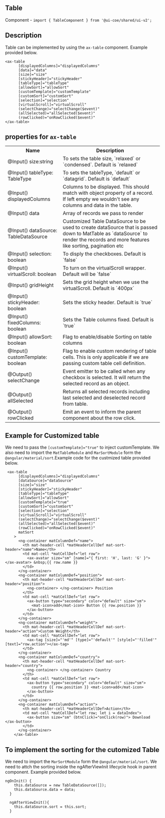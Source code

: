 
<Meta title="Wiki/Table" />

## Table

Component - `import { TableComponent } from '@ui-coe/shared/ui-v2';`

## Description

Table can be implemented by using the `ax-table` component. Example provided below.

```
<ax-table
      [displayedColumns]="displayedColumns"
      [data]="data"
      [size]="size"
      [stickyHeader]="stickyHeader"
      [tableType]="tableType"
      [allowSort]="allowSort"
      [customTemplate]="customTemplate"
      [customSort]="customSort"
      [selection]="selection"
      [virtualScroll]="virtualScroll"
      (selectChange)="selectChange($event)"
      (allSelected)="allSelected($event)"
      (rowClicked)="onRowClicked($event)"
</ax-table>

```

## properties for `ax-table`

<table>
  <tr>
    <th>Name</th>
    <th>Description</th>
  </tr>
  <tr>
    <td>@Input() size:string</td>
    <td>To sets the table size, `relaxed` or `condensed`. Default is `relaxed`</td>
  </tr>
  <tr>
    <td>@Input() tableType: TableType</td>
    <td> To sets the tableType, `default` or `datagrid`. Default is `default`</td>
  </tr>
  <tr>
    <td>@Input() displayedColumns</td>
    <td>
      Columns to be displayed. This should match with object property of a record. If left empty we
      wouldn't see any columns and data in the table.
    </td>
  </tr>
  <tr>
    <td>@Input() data</td>
    <td>Array of records we pass to render</td>
  </tr>
  <tr>
    <td>@Input() dataSource: TableDataSource</td>
    <td>
      Customized Table DataSource to be used to create dataSource that is passed down to MatTable as
      `dataSource` to render the records and more features like sorting, pagination etc
    </td>
  </tr>
  <tr>
    <td>@Input() selection: boolean</td>
    <td>To disply the checkboxes. Default is `false`</td>
  </tr>
  <tr>
    <td>@Input() virtualScroll: boolean</td>
    <td>To turn on the virtualScroll wrapper. Default will be `false`</td>
  </tr>
  <tr>
    <td>@Input() gridHeight</td>
    <td>Sets the grid height when we use the virtualScroll. Default is `400px`</td>
  </tr>
  <tr>
    <td>@Input() stickyHeader: boolean</td>
    <td>Sets the sticky header. Default is `true`</td>
  </tr>
  <tr>
    <td>@Input() fixedColumns: boolean</td>
    <td>Sets the Table columns fixed. Default is `true`</td>
  </tr>
  <tr>
    <td> @Input() allowSort: boolean</td>
    <td>Flag to enable/disable Sorting on table columns</td>
  </tr>
  <tr>
    <td>@Input() customTemplate: boolean</td>
    <td>
      Flag to enable custom rendering of table cells. This is only applicable if we are passing
      custom table cell definition.
    </td>
  </tr>
  <tr>
    <td>@Output() selectChange</td>
    <td>
      Event emitter to be called when any checkbox is selected. It will return the selected record
      as an object.
    </td>
  </tr>
  <tr>
    <td>@Output() allSelected</td>
    <td>Returns all selected records including last selected and deselected record from table.</td>
  </tr>
  <tr>
    <td>@Output() rowClicked</td>
    <td>Emit an event to inform the parent component about the row click.</td>
  </tr>
</table>

## Example for Customized table

We need to pass the `[customTemplate]="true"` to inject customTemplate. We also need to import the `MatTableModule` and `MarSortModule` form the `@angular/material/sort`.Example code for the custmized table provided below.

```
 <ax-table
      [displayedColumns]="displayedColumns"
      [dataSource]="dataSource"
      [size]="size"
      [stickyHeader]="stickyHeader"
      [tableType]="tableType"
      [allowSort]="allowSort"
      [customTemplate]="true"
      [customSort]="customSort"
      [selection]="selection"
      [virtualScroll]="virtualScroll"
      (selectChange)="selectChange($event)"
      (allSelected)="allSelected($event)"
      (rowClicked)="onRowClicked($event)"
      matSort
    >
      <ng-container matColumnDef="name">
        <th mat-header-cell *matHeaderCellDef mat-sort-header="name">Name</th>
        <td mat-cell *matCellDef="let row">
          <ax-avatar size="sm" [name]="{ first: 'H', last: 'G' }"></ax-avatar> &nbsp;{{ row.name }}
        </td>
      </ng-container>
      <ng-container matColumnDef="position">
        <th mat-header-cell *matHeaderCellDef mat-sort-header="position">
          <ng-container> </ng-container> Position
        </th>
        <td mat-cell *matCellDef="let row">
          <ax-button type="secondary" color="default" size="sm">
            <mat-icon>add</mat-icon> Button {{ row.position }}
          </ax-button>
        </td>
      </ng-container>
      <ng-container matColumnDef="weight">
        <th mat-header-cell *matHeaderCellDef mat-sort-header="action">Custom Weight</th>
        <td mat-cell *matCellDef="let row">
          <ax-tag [size]="'md'" [type]="'default'" [style]="'filled'" [text]="row.action"></ax-tag>
        </td>
      </ng-container>
      <ng-container matColumnDef="country">
        <th mat-header-cell *matHeaderCellDef mat-sort-header="country">
          <ng-container> </ng-container> Country
        </th>
        <td mat-cell *matCellDef="let row">
          <ax-button type="secondary" color="default" size="sm">
            country {{ row.position }} <mat-icon>add</mat-icon>
          </ax-button>
        </td>
      </ng-container>
      <ng-container matColumnDef="action">
        <th mat-header-cell *matHeaderCellDef>Action</th>
        <td mat-cell *matCellDef="let row; let i = dataIndex">
          <ax-button size="sm" (btnClick)="onClick(row)"> Download </ax-button>
        </td>
      </ng-container>
    </ax-table>

```

## To implement the sorting for the cutomized Table

We need to import the `MarSortModule` form the `@angular/material/sort`. We need to attch the sorting inside the ngAfterViewInit lifecycle hook in parent component. Example provided below.

```
ngOnInit() {
    this.dataSource = new TableDataSource([]);
    this.dataSource.data = data;
  }

  ngAfterViewInit(){
    this.dataSource.sort = this.sort;
  }

```
